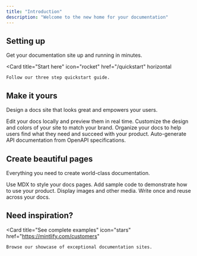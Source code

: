 ```yaml
---
title: "Introduction"
description: "Welcome to the new home for your documentation"
---
```


## Setting up

Get your documentation site up and running in minutes.

<Card
    title="Start here"
    icon="rocket"
    href="/quickstart"
    horizontal
>
    Follow our three step quickstart guide.
</Card>

## Make it yours

Design a docs site that looks great and empowers your users.

<Columns cols={2}>
    <Card
        title="Edit locally"
        icon="pen-to-square"
        href="/development"
    >
        Edit your docs locally and preview them in real time.
    </Card>
    <Card
        title="Customize your site"
        icon="palette"
        href="/essentials/settings"
    >
        Customize the design and colors of your site to match your brand.
    </Card>
    <Card
        title="Set up navigation"
        icon="map"
        href="/essentials/navigation"
    >
        Organize your docs to help users find what they need and succeed with your product.
    </Card>
    <Card
        title="API documentation"
        icon="terminal"
        href="/api-reference/introduction"
    >
        Auto-generate API documentation from OpenAPI specifications.
    </Card>
</Columns>

## Create beautiful pages

Everything you need to create world-class documentation.

<Columns cols={2}>
    <Card
        title="Write with MDX"
        icon="pen-fancy"
        href="/essentials/markdown"
    >
        Use MDX to style your docs pages.
    </Card>
    <Card
        title="Code samples"
        icon="code"
        href="/essentials/code"
    >
        Add sample code to demonstrate how to use your product.
    </Card>
    <Card
        title="Images"
        icon="image"
        href="/essentials/images"
    >
        Display images and other media.
    </Card>
    <Card
        title="Reusable snippets"
        icon="recycle"
        href="/essentials/reusable-snippets"
    >
        Write once and reuse across your docs.
    </Card>
</Columns>

## Need inspiration?

<Card
    title="See complete examples"
    icon="stars"
    href="https://mintlify.com/customers"
>
    Browse our showcase of exceptional documentation sites.
</Card>
